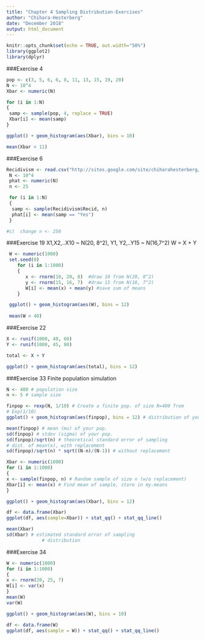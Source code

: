 ```yaml
---
title: "Chapter 4 Sampling Distribution-Exercises"
author: "Chihara-Hesterberg"
date: "December 2018"
output: html_document
---
```


```r
knitr::opts_chunk$set(echo = TRUE, out.width="50%")
library(ggplot2)
library(dplyr)
```

###Exercise 4
```r
pop <- c(3, 5, 6, 6, 8, 11, 13, 15, 19, 20)
N <- 10^4
Xbar <- numeric(N)

for (i in 1:N)
{
 samp <- sample(pop, 4, replace = TRUE)
 Xbar[i] <- mean(samp)
}

ggplot() + geom_histogram(aes(Xbar), bins = 10)

mean(Xbar < 11)
```

###Exercise 6
```r
Recidivism <- read.csv("http://sites.google.com/site/chiharahesterberg/data2/Recidivism.csv")
 N <- 10^4
 phat <- numeric(N)
 n <- 25

 for (i in 1:N)
 {
  samp <- sample(Recidivism$Recid, n)
  phat[i] <- mean(samp == "Yes")
 }

#c)  change n <- 250
```

###Exercise 19
 X1,X2,..X10 ~ N(20, 8^2), Y1, Y2,..Y15 ~ N(16,7^2)
 W = X + Y
```r

 W <- numeric(1000)
 set.seed(0)
    for (i in 1:1000)
    {
       x <- rnorm(10, 20, 8)  #draw 10 from N(20, 8^2)
       y <- rnorm(15, 16, 7)  #draw 15 from N(16, 7^2)
       W[i] <- mean(x) + mean(y) #save sum of means
    }

 ggplot() + geom_histogram(aes(W), bins = 12)
 
 mean(W < 40)
```


###Exercise 22
```r
X <- runif(1000, 40, 60)
Y <- runif(1000, 45, 80)

total <- X + Y

ggplot() + geom_histogram(aes(total), bins = 12)
```

###Exercise 33 
Finite population simulation

```r
N <- 400 # population size
n <- 5 # sample size

finpop <- rexp(N, 1/10) # Create a finite pop. of size N=400 from
# Exp(1/10)
ggplot() + geom_histogram(aes(finpop), bins = 12) # distribution of your finite pop.

mean(finpop) # mean (mu) of your pop.
sd(finpop) # stdev (sigma) of your pop.
sd(finpop)/sqrt(n) # theoretical standard error of sampling
# dist. of mean(x), with replacement
sd(finpop)/sqrt(n) * sqrt((N-n)/(N-1)) # without replacement

Xbar <- numeric(1000)
for (i in 1:1000)
{
x <- sample(finpop, n) # Random sample of size n (w/o replacement)
Xbar[i] <- mean(x) # Find mean of sample, store in my.means
}

ggplot() + geom_histogram(aes(Xbar), bins = 12)

df <- data.frame(Xbar)
ggplot(df, aes(sample=Xbar)) + stat_qq() + stat_qq_line()

mean(Xbar)
sd(Xbar) # estimated standard error of sampling
             # distribution
```

###Exercise 34
```r
W <- numeric(1000)
for (i in 1:1000)
{
x <- rnorm(20, 25, 7)
W[i] <- var(x)
}
mean(W)
var(W)

ggplot() + geom_histogram(aes(W), bins = 10)

df <- data.frame(W)
ggplot(df, aes(sample = W)) + stat_qq() + stat_qq_line()
```